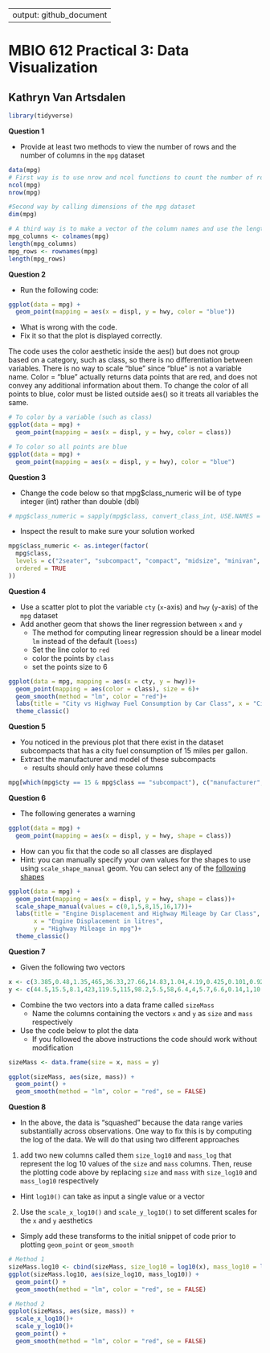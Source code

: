 
---
output: github_document
---

# MBIO 612 Practical 3: Data Visualization
## Kathryn Van Artsdalen

```r
library(tidyverse)
```

**Question 1**

* Provide at least two methods to view the number of rows and the number of columns in the `mpg` dataset

```r
data(mpg)
# First way is to use nrow and ncol functions to count the number of rows and columns, respectively
ncol(mpg) 
nrow(mpg)

#Second way by calling dimensions of the mpg dataset
dim(mpg)

# A third way is to make a vector of the column names and use the length function to count the number of characters/objects in the vector. Repeat for row names.
mpg_columns <- colnames(mpg)
length(mpg_columns)
mpg_rows <- rownames(mpg)
length(mpg_rows)
```

**Question 2**

* Run the following code:
```r
ggplot(data = mpg) + 
  geom_point(mapping = aes(x = displ, y = hwy, color = "blue"))
```

* What is wrong with the code. 
* Fix it so that the plot is displayed correctly.

The code uses the color aesthetic inside the aes() but does not group based on a category, such as class, so there is no differentiation between variables. There is no way to scale "blue" since "blue" is not a variable name. Color = "blue" actually returns data points that are red, and does not convey any additional information about them. To change the color of all points to blue, color must be listed outside aes() so it treats all variables the same.

```r
# To color by a variable (such as class)
ggplot(data = mpg) + 
  geom_point(mapping = aes(x = displ, y = hwy, color = class))
```

```r
# To color so all points are blue
ggplot(data = mpg) + 
  geom_point(mapping = aes(x = displ, y = hwy), color = "blue")
```

**Question 3**

* Change the code below so that mpg$class_numeric will be of type integer (int) rather than double (dbl)
```r
# mpg$class_numeric = sapply(mpg$class, convert_class_int, USE.NAMES = FALSE)
```
* Inspect the result to make sure your solution worked

```r
mpg$class_numeric <- as.integer(factor(
  mpg$class,
  levels = c("2seater", "subcompact", "compact", "midsize", "minivan", "suv", "pickup"),
  ordered = TRUE
))
```

**Question 4** 

* Use a scatter plot to plot the variable `cty` (`x`-axis) and `hwy` (`y`-axis) of the `mpg` dataset
* Add another geom that shows the liner regression between `x` and `y`
  * The method for computing linear regression should be a linear model `lm` instead of the default (`loess`)
  * Set the line color to `red`
  * color the points by `class` 
  * set the points size to 6

```r
ggplot(data = mpg, mapping = aes(x = cty, y = hwy))+
  geom_point(mapping = aes(color = class), size = 6)+
  geom_smooth(method = "lm", color = "red")+
  labs(title = "City vs Highway Fuel Consumption by Car Class", x = "City Mileage in mpg", y = "Highway Mileage in mpg")+
  theme_classic()
```

**Question 5** 

* You noticed in the previous plot that there exist in the dataset subcompacts that has a city fuel consumption of 15 miles per gallon.
* Extract the manufacturer and model of these subcompacts
  * results should only have these columns

```r
mpg[which(mpg$cty == 15 & mpg$class == "subcompact"), c("manufacturer", "model")]
```

**Question 6**

* The following generates a warning
```r
ggplot(data = mpg) + 
  geom_point(mapping = aes(x = displ, y = hwy, shape = class))
```

* How can you fix that the code so all classes are displayed
* Hint: you can manually specify your own values for the shapes to use using `scale_shape_manual` geom.  You can select any of the [following shapes](https://ggplot2.tidyverse.org/articles/ggplot2-specs_files/figure-html/unnamed-chunk-7-1.png)

```r
ggplot(data = mpg) + 
  geom_point(mapping = aes(x = displ, y = hwy, shape = class))+
  scale_shape_manual(values = c(0,1,5,8,15,16,17))+
  labs(title = "Engine Displacement and Highway Mileage by Car Class",
       x = "Engine Displacement in litres",
       y = "Highway Mileage in mpg")+
  theme_classic()
```

**Question 7**

* Given the following two vectors

```r
x <- c(3.385,0.48,1.35,465,36.33,27.66,14.83,1.04,4.19,0.425,0.101,0.92,1,0.005,0.06,3.5,2,1.7,2547,0.023,187.1,521,0.785,10,3.3,0.2,1.41,529,207,85,0.75,62,6654,3.5,6.8,35,4.05,0.12,0.023,0.01,1.4,250,2.5,55.5,100,52.16,10.55,0.55,60,3.6,4.288,0.28,0.075,0.122,0.048,192,3,160,0.9,1.62,0.104,4.235)
y <- c(44.5,15.5,8.1,423,119.5,115,98.2,5.5,58,6.4,4,5.7,6.6,0.14,1,10.8,12.3,6.3,4603,0.3,419,655,3.5,115,25.6,5,17.5,680,406,325,12.3,1320,5712,3.9,179,56,17,1,0.4,0.25,12.5,490,12.1,175,157,440,179.5,2.4,81,21,39.2,1.9,1.2,3,0.33,180,25,169,2.6,11.4,2.5,50.4)
```
* Combine the two vectors into a data frame called `sizeMass`
  * Name the columns containing the vectors `x` and `y` as `size` and `mass` respectively 

* Use the code below to plot the data
  * If you followed the above instructions the code should work without modification

```r
sizeMass <- data.frame(size = x, mass = y)
```

```r
ggplot(sizeMass, aes(size, mass)) +
  geom_point() +
  geom_smooth(method = "lm", color = "red", se = FALSE)

```  


**Question 8** 

* In the above, the data is "squashed" because the data range varies substantially across observations. One way to fix this is by computing the log of the data. We will do that using two different approaches

1. add two new columns called them `size_log10` and `mass_log` that represent the log 10 values of the `size` and `mass` columns. Then, reuse the plotting code above by replacing `size` and `mass` with `size_log10` and `mass_log10` respectively
  * Hint `log10()` can take as input a single value or a vector

2. Use the `scale_x_log10()` and `scale_y_log10()` to set different scales for the `x` and `y` aesthetics
  * Simply add these transforms to the initial snippet of code prior to plotting `geom_point` or `geom_smooth`

```r
# Method 1
sizeMass.log10 <- cbind(sizeMass, size_log10 = log10(x), mass_log10 = log10(y))
ggplot(sizeMass.log10, aes(size_log10, mass_log10)) +
  geom_point() +
  geom_smooth(method = "lm", color = "red", se = FALSE)

```

```r
# Method 2
ggplot(sizeMass, aes(size, mass)) +
  scale_x_log10()+
  scale_y_log10()+
  geom_point() +
  geom_smooth(method = "lm", color = "red", se = FALSE)

```